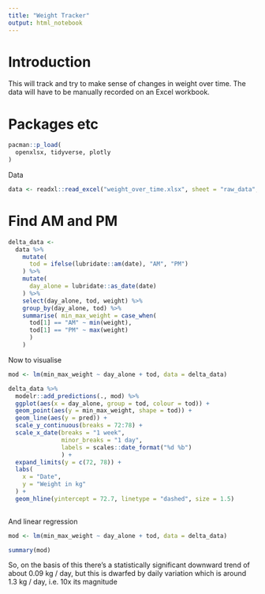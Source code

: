 ```yaml
---
title: "Weight Tracker"
output: html_notebook
---
```


# Introduction

This will track and try to make sense of changes in weight over time. The data will have to be manually recorded on an Excel workbook.


# Packages etc

```r
pacman::p_load(
  openxlsx, tidyverse, plotly
)

```
Data 


```r
data <- readxl::read_excel("weight_over_time.xlsx", sheet = "raw_data", col_types = c("date", "skip", "numeric", "skip"))

```

# Find AM and PM

```r
delta_data <- 
  data %>% 
    mutate(
      tod = ifelse(lubridate::am(date), "AM", "PM")
    ) %>% 
    mutate(
      day_alone = lubridate::as_date(date)
    ) %>% 
    select(day_alone, tod, weight) %>% 
    group_by(day_alone, tod) %>% 
    summarise( min_max_weight = case_when(
      tod[1] == "AM" ~ min(weight),
      tod[1] == "PM" ~ max(weight)
      )
    )

```

Now to visualise 


```r

mod <- lm(min_max_weight ~ day_alone + tod, data = delta_data)

delta_data %>% 
  modelr::add_predictions(., mod) %>% 
  ggplot(aes(x = day_alone, group = tod, colour = tod)) + 
  geom_point(aes(y = min_max_weight, shape = tod)) + 
  geom_line(aes(y = pred)) +
  scale_y_continuous(breaks = 72:78) + 
  scale_x_date(breaks = "1 week", 
               minor_breaks = "1 day",
               labels = scales::date_format("%d %b") 
               ) + 
  expand_limits(y = c(72, 78)) + 
  labs(
    x = "Date",
    y = "Weight in kg"
  ) + 
  geom_hline(yintercept = 72.7, linetype = "dashed", size = 1.5)
  
```



And linear regression

```r
mod <- lm(min_max_weight ~ day_alone + tod, data = delta_data)

```

```r
summary(mod)

```


So, on the basis of this there's a statistically significant downward trend of about 0.09 kg / day, but this is dwarfed by daily variation which is around 1.3 kg / day, i.e. 10x its magnitude
